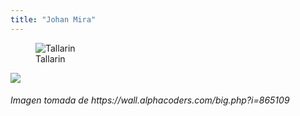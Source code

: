 ```yaml
---
title: "Johan Mira"
---
```


![Tallarin](IMG.jpg)

![](ini1.jpg)

###### Imagen tomada de https://wall.alphacoders.com/big.php?i=865109


